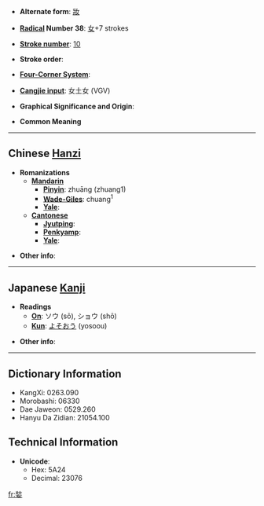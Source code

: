 * '''Alternate form''': [[妝]]

* '''[[Wiktionary:Chinese radical index| Radical]] Number 38''': [[Wiktionary:Chinese radical index 女|女]]+7 strokes

* '''[[Wiktionary:Chinese total strokes index|Stroke number]]''': [[Wiktionary:Chinese total strokes index 10|10]]

* '''Stroke order''': 

* '''[[Wiktionary:Chinese four corner index|Four-Corner System]]''': 

* '''[[Wiktionary:Chinese Cangjie index|Cangjie input]]''': 女土女 (VGV)

* '''Graphical Significance and Origin''': 

* '''Common Meaning'''

----

== Chinese [[Hanzi]] ==

* '''Romanizations'''
** '''[[Mandarin]]'''
*** '''[[Pinyin]]''': zhuāng (zhuang1)
*** '''[[Wade-Giles]]''': chuang<sup>1</sup>
*** '''[[Yale]]''': 
** '''[[Cantonese]]'''
*** '''[[Jyutping]]''':
*** '''[[Penkyamp]]''': 
*** '''[[Yale]]''': 

* '''Other info''': 

----

== Japanese [[Kanji]] ==

* '''Readings'''
** '''[[On]]''': ソウ (sō), ショウ (shō)
** '''[[Kun]]''': [[よそおう]] (yosoou)

* '''Other info''':  

----

== Dictionary Information ==

* KangXi: 0263.090
* Morobashi: 06330
* Dae Jaweon: 0529.260
* Hanyu Da Zidian: 21054.100

== Technical Information ==

* '''Unicode''':
** Hex: 5A24
** Decimal: 23076

[[fr:娤]]